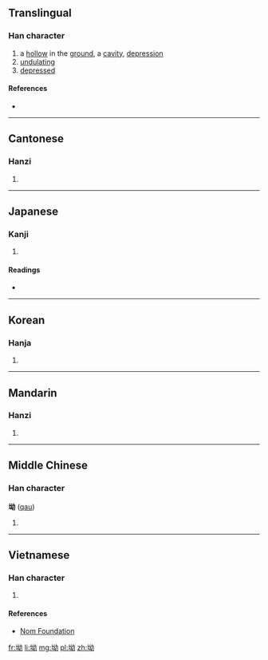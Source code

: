==Translingual==

===Han character===
{{Han char|rn=32|rad=土|as=05|sn=8|four=4412<sub>7</sub>|canj=土女戈尸 (GVIS)|ids=⿰[[土]][[幼]]}}

# a [[hollow]] in the [[ground]], a [[cavity]], [[depression]]
# [[undulating]]
# [[depressed]]

====References====
* {{Han ref|kx=0226.330|dkj=04988|dj=0462.100|hdz=10436.090|uh=5773|ud=22387|bh=CBFC|bd=52220}}

----

==Cantonese==

===Hanzi===
{{yue-hanzi|jyut=|y=aau1, aau3}}

# {{defn|lang=yue|sort=土05}}

----

==Japanese==

===Kanji===
{{ja-kanji|grade=|rs=土05}}

# {{defn|lang=ja|sort=土05}}

====Readings====
* {{ja-readings|on=[[あう]] (au), [[えう]] (eu)|kun=[[くぼみ]] (kubomi)}}

----

==Korean==

===Hanja===
{{ko-hanja|hangeul=요|rv=yo|mr=yo}}

# {{defn|lang=ko|sort=土05}}

----

==Mandarin==

===Hanzi===
{{cmn-hanzi|pin=[[ào]] ([[ao4]])|wg=ao<sup>4</sup>}}

# {{defn|lang=cmn|sort=土05}}

----

==Middle Chinese==

===Han character===
'''坳''' ([[qau]])

# {{defn|lang=zhx-mid|sort=土05}}

----

==Vietnamese==

===Han character===
{{vi-hantu|[[ao]]|rs=土05}}

# {{defn|lang=vi|sort=土05}}

====References====
*[http://nomfoundation.org/common/nom_details.php?codepoint=5773 Nom Foundation]

[[fr:坳]]
[[li:坳]]
[[mg:坳]]
[[pl:坳]]
[[zh:坳]]